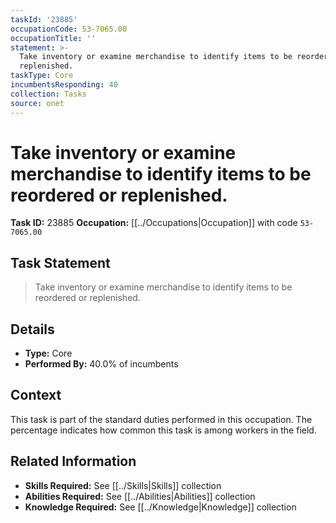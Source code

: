 ```yaml
---
taskId: '23885'
occupationCode: 53-7065.00
occupationTitle: ''
statement: >-
  Take inventory or examine merchandise to identify items to be reordered or
  replenished.
taskType: Core
incumbentsResponding: 40
collection: Tasks
source: onet
---
```

# Take inventory or examine merchandise to identify items to be reordered or replenished.

**Task ID:** 23885
**Occupation:** [[../Occupations|Occupation]] with code `53-7065.00`

## Task Statement

> Take inventory or examine merchandise to identify items to be reordered or replenished.

## Details

- **Type:** Core
- **Performed By:** 40.0% of incumbents

## Context

This task is part of the standard duties performed in this occupation. The percentage indicates how common this task is among workers in the field.

## Related Information

- **Skills Required:** See [[../Skills|Skills]] collection
- **Abilities Required:** See [[../Abilities|Abilities]] collection
- **Knowledge Required:** See [[../Knowledge|Knowledge]] collection
